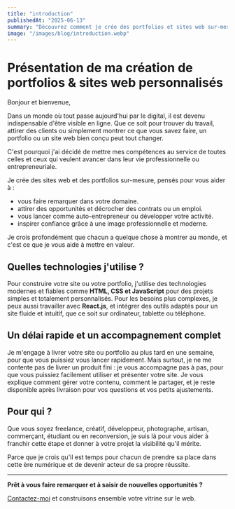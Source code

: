```yaml
---
title: "introduction"
publishedAt: "2025-06-13"
summary: "Découvrez comment je crée des portfolios et sites web sur-mesure pour booster votre visibilité et vos opportunités."
image: "/images/blog/introduction.webp"
---
```


# Présentation de ma création de portfolios & sites web personnalisés

Bonjour et bienvenue,

Dans un monde où tout passe aujourd'hui par le digital, il est devenu indispensable d'être visible en ligne. Que ce soit pour trouver du travail, attirer des clients ou simplement montrer ce que vous savez faire, un portfolio ou un site web bien conçu peut tout changer.

C'est pourquoi j'ai décidé de mettre mes compétences au service de toutes celles et ceux qui veulent avancer dans leur vie professionnelle ou entrepreneuriale.

Je crée des sites web et des portfolios sur-mesure, pensés pour vous aider à :

- vous faire remarquer dans votre domaine.
- attirer des opportunités et décrocher des contrats ou un emploi.
- vous lancer comme auto-entrepreneur ou développer votre activité.
- inspirer confiance grâce à une image professionnelle et moderne.

Je crois profondément que chacun a quelque chose à montrer au monde, et c'est ce que je vous aide à mettre en valeur.

## Quelles technologies j'utilise ?

Pour construire votre site ou votre portfolio, j'utilise des technologies modernes et fiables comme **HTML, CSS et JavaScript** pour des projets simples et totalement personnalisés. Pour les besoins plus complexes, je peux aussi travailler avec **React.js**, et intégrer des outils adaptés pour un site fluide et intuitif, que ce soit sur ordinateur, tablette ou téléphone.

## Un délai rapide et un accompagnement complet

Je m'engage à livrer votre site ou portfolio au plus tard en une semaine, pour que vous puissiez vous lancer rapidement. Mais surtout, je ne me contente pas de livrer un produit fini : je vous accompagne pas à pas, pour que vous puissiez facilement utiliser et présenter votre site. Je vous explique comment gérer votre contenu, comment le partager, et je reste disponible après livraison pour vos questions et vos petits ajustements.

## Pour qui ?

Que vous soyez freelance, créatif, développeur, photographe, artisan, commerçant, étudiant ou en reconversion, je suis là pour vous aider à franchir cette étape et donner à votre projet la visibilité qu'il mérite.

Parce que je crois qu'il est temps pour chacun de prendre sa place dans cette ère numérique et de devenir acteur de sa propre réussite.

---

**Prêt à vous faire remarquer et à saisir de nouvelles opportunités ?**

<a href="/contact">Contactez-moi</a> et construisons ensemble votre vitrine sur le web. 